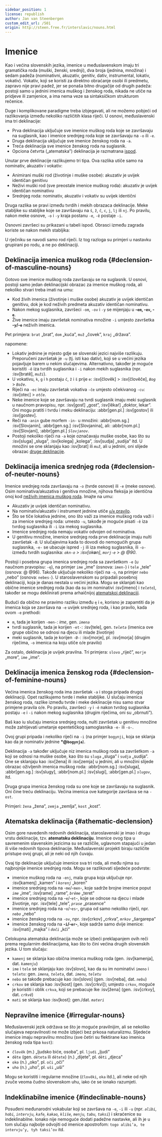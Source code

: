 ```yaml
---
sidebar_position: 1
license: republish
author: Jan van Steenbergen
custom_edit_url: /501
origin: http://steen.free.fr/interslavic/nouns.html
---
```



# Imenice

Kao i većina slovenskih jezika, imenice u međuslavenskom imaju tri gramatička roda (muški, ženski, srednji), dva broja (jednina, množina) i sedam padeža (nominativni, akuzativ, genitiv, dativ, instrumental, lokativ, vokativ). Vokativ, koji se koristi za direktno obraćanje osobi ili predmetu, zapravo nije pravi padež, jer se ponaša bitno drugačije od drugih padeža: postoji samo u jednini imenica muškog i ženskog roda, nikada ne utiče na pridjeve ili zamjenice, a ima nema veze sa sintaksičkom strukturom rečenice.

Duge i komplikovane paradigme treba izbjegavati, ali ne možemo pobjeći od razlikovanja između nekoliko različitih klasa riječi. U osnovi, međuslavenski ima tri deklinacije:

- Prva deklinacija uključuje sve imenice muškog roda koje se završavaju na suglasnik, kao i imenice srednjeg roda koje se završavaju na `-o` ili `-e`.
- Druga deklinacija uključuje sve imenice ženskog roda na `-a`.
- Treća deklinacija sve imenice ženskog roda na suglasnik.
- Opciona četvrta („atematska”) deklinacija je razmatrana [ispod][1].

Unutar prve deklinacije razlikujemo tri tipa. Ova razlika utiče samo na nominativ, akuzativ i vokativ:

- Animirani muški rod (životinje i muške osobe): akuzativ je uvijek identičan genitivu
- Neživi muški rod (sve preostale imenice muškog roda): akuzativ je uvijek identičan nominativu
- Srednjeg roda: nominativ, akuzativ i vokativ su uvijek identični

Druga razlika se pravi između tvrdih i mekih obrazaca deklinacije. Meke stabljike su stabljike koje se završavaju na `š`, `ž`, `č`, `c`, `j`, `lj`  ili `nj`. Po pravilu, nakon meke osnove, `-o` i `-y` kraja postanu `-e`, `-ě` postaje `-i`.

Osnovni završeci su prikazani u tabeli ispod. Obrasci između zagrada koriste se nakon mekih stabljika:

<Endings />

U rječniku se navodi samo rod riječi. Iz tog razloga su primjeri u nastavku grupirani po rodu, a ne po deklinaciji.

## Deklinacija imenica muškog roda \{#declension-of-masculine-nouns}

Gotovo sve imenice muškog roda završavaju se na suglasnik. U osnovi, postoji samo jedan deklinacijski obrazac za imenice muškog roda, ali nekoliko stvari treba imati na umu:

- Kod živih imenica (životinje i muške osobe) akuzativ je uvijek identičan genitivu, dok je kod neživih predmeta akuzativ identičan nominativu.
- Nakon mekog suglasnika, završeci `-om`, `-ov`  i `-y` se mijenjaju u **-`em`, -`ev`, -`e`**.
- Žive imenice imaju završetak nominativa množine `-i` umjesto završetka **-`y`/-`e`** neživih imenica.

Pet primjera: `brat` „brat”, `dom` „kuća”, `muž` „čovek”, `kraj` „država”.

<DeclensionOfMasculineNouns />

napomene:

- Lokativ jednine je mjesto gdje se slovenski jezici najviše razlikuju. Preporučeni završetak je `-u` (tj. isti kao dativ), koji se u većini jezika pojavljuje barem u nekim slučajevima. Alternativno, također je moguće koristiti `-ě` iza tvrdih suglasnika i `-i` nakon mekih suglasnika (npr. :isv[bratě], _`muži`_).
- U vokativu, `k`, `g`  i `h` postaju `č`, `ž`  i `š` prije `e`: :isv[člověk] > :isv[člověče], _`Bog`_ > _`Bože`_.
- Riječi na `-ec` imaju završetak vokativa `-če` umjesto očekivanog `-cu`: :isv[otec] > _`otče`_.
- Neke imenice koje se završavaju na tvrdi suglasnik imaju meki suglasnik u naučnom pravopisu, npr. :isv[gosť] „gost”, :isv[lěkaŕ] „doktor, lekar”. Oni mogu pratiti i tvrdu i meku deklinaciju: :abbr[gen.pl.] :isv[gostov]  ili :isv[gostev].
- Reči na `-anin` gube morfem `-in-` u množini: :abbr[nom.sg.] :isv[Slovjanin], :abbr[gen.sg.] :isv[Slovjanina],  ali: :abbr[nom.pl.] :isv[Slovjani], :abbr[gen.pl.]  _`Slovjanov`_.
- Postoji nekoliko riječi na `-a` koje označavaju muške osobe, kao što su :isv[sluga] „sluga”, :isv[kolega] „kolega”, :isv[sudja] „sudija” itd. U množini se one sklanjaju kao :isv[brat] ili _`muž`_, ali u jednini, oni slijede obrazac [druge deklinacije][2].

## Deklinacija imenica srednjeg roda \{#declension-of-neuter-nouns}

Imenice srednjeg roda završavaju na `-o` (tvrde osnove) ili `-e` (meke osnove). Osim nominativa/akuzativa i genitiva množine, njihova fleksija je identična onoj kod [neživih imenica muškog roda][3]. Imajte na umu:

- Akuzativ je uvijek identičan nominativu.
- Na nominativ/akuzativ i instrument jednine utiče [`o`/`e`  pravilo][4].
- Što se tiče lokativa jednine, ono što važi za imenice muškog roda važi i za imenice srednjeg roda: umesto `-u`, takođe je moguće pisati `-ě` iza tvrdog suglasnika ili `-i` iza mekog suglasnika.
- Imenice srednjeg roda nemaju vokativ odvojen od nominativa.
- U genitivu množine, imenice srednjeg roda prve deklinacije imaju nulti završetak `-Ø`. U slučajevima kada to dovodi do nemogućih grupa suglasnika, `-e-` se ubacuje ispred `-j` ili iza mekog suglasnika, ili `-o-` između tvrdih suglasnika: _`okn-o` > :isv[ok**o**n]_, _`morj-e` > @ @90_.

Postoji i posebna grupa imenica srednjeg roda sa završetkom `-e` (u naučnom pravopisu: `-ę`), na primjer `ime` „ime” (osnova: `imen-`) i `tele` „tele” (osnova: @ @96). Takođe uključuje nekoliko riječi na `-o`, na primjer `nebo` „nebo” (osnova: `nebes-`). U staroslavenskom su pripadali posebnoj deklinaciji, koja je danas nestala u većini jezika. Mogu se sklanjati kao obične imenice srednjeg roda (kao da su im nominativi :isv[imeno] i _`teleto`_), također se mogu deklinirati prema arhaičnijoj [atematskoj deklinaciji][1].

Budući da obično ne pravimo razliku između `ę` i `e`, korisno je zapamtiti da je imenica koja se završava na `-e` uvijek srednjeg roda, i kao pravilo, kada ovom `-e` prethodi:

- `m`, tada je korijen `-men-`: _ime_, gen. _`imena`_
- tvrdi suglasnik, tada je korijen `-et-`: :isv[tele], gen. _`teleta`_ (imenica ove grupe obično se odnosi na djecu ili mlade životinje)
- meki suglasnik, tada je korijen `-Ø-`: :isv[morje], pl. :isv[morja] (drugim riječima, `-o` imenica na koju utiče o/e pravilo)

Za ostalo, deklinacija je uvijek pravilna. Tri primjera: `slovo` „riječ”, `morje` „more”, `ime` „ime”.

<DeclensionOfNeuterNouns />

## Deklinacija imenica ženskog roda \{#declension-of-feminine-nouns}

Većina imenica ženskog roda ima završetak `-a` i stoga pripada drugoj deklinaciji. Opet razlikujemo tvrde i meke stabljike. U slučaju imenica ženskog roda, razlike između tvrde i meke deklinacije nisu samo stvar primjene pravila o/e. Po pravilu, završeci `-y` i `-ě` nakon tvrdog suglasnika postaju `-e` i `-i` nakon mekog suglasnika (drugim riječima, oni su „obrnuti”).

Baš kao iu slučaju imenica srednjeg roda, nulti završetak u genitivu množine može zahtijevati umetanje epentetičkog samoglasnika `-e-` ili `-o-`.

Ovoj grupi pripada i nekoliko riječi na `-i` (na primjer `bogynji`, koja se sklanja kao da je nominativ jednine **\*@`bogynja`**).

Deklinacija `-a` također uključuje niz imenica muškog roda sa završetkom `-a` koji se odnosi na muške osobe, kao što su `sluga` „sluga” i `sudja` „sudija”. One se sklanjaju kao :isv[žena] ili :isv[zemja] u jednini, ali u množini slijede obrazac oživljenih imenica muškog roda: :abbr[nom.sg.] :isv[sluga], :abbr[gen.sg.] :isv[slugy], :abbr[nom.pl.] :isv[slugi], :abbr[gen.pl.]  _`slugov`_, itd.

Druga grupa imenica ženskog roda su one koje se završavaju na suglasnik. Oni čine treću deklinaciju. Većina imenica ove kategorije završava se na `-ost`.

Primjeri: `žena` „žena”, `zemja` „zemlja”, `kost` „kost”.

<DeclensionOfFeminineNouns />

## Atematska deklinacija \{#athematic-declension}

Osim gore navedenih redovnih deklinacija, staroslavenski je imao i drugu vrstu deklinacije, tzv. **atematsku deklinaciju**. Imenice ovog tipa u savremenim slavenskim jezicima su se različile, uglavnom stapajući u jedan ili više redovnih tipova deklinacije. Međuslavenski projekti biraju različite pristupe ovoj grupi, ali je neki od njih čuvaju.

Ovaj tip deklinacije uključuje imenice sva tri roda, ali među njima su najbrojnije imenice srednjeg roda. Mogu se razlikovati sljedeće podvrste:

- imenice muškog roda na `-enj`, mala grupa koja uključuje npr. :isv[kamenj] „kamen” i _`korenj`_ „koren”
- imenice srednjeg roda na -`me`/-`men`-, koje sadrže brojne imenice poput _`ime`_ „ime”, :isv[rame] „rame”, _`brěme`_ „teret”
- imenice srednjeg roda na -`e`/-`et`-, koje se odnose na djecu i mlade životinje, npr. :isv[tele] „tele”, _`prase`_ „prasence”
- imenice srednjeg roda na -`o`/-`es`-, grupa od samo nekoliko riječi, npr. _`nebo`_ „nebo”
- imenice ženskog roda na `-ov`, npr. :isv[crkov] „crkva”, _`mrkov`_ „šargarepa”
- imenice ženskog roda na **-`i`/-`er`-**, koje sadrže samo dvije imenice: :isv[mati] „majka” i _`doči`_ „kći”

<AthematicDeclension />

Celokupna atematska deklinacija može se izbeći preklapanjem ovih reči prema regularnim deklinacijama, kao što to čini većina drugih slovenskih jezika. U tom slučaju:

- `kamenj` se sklanja kao obična imenica muškog roda (gen. :isv[kamenja], dat. _`kamenju`_)
- `ime` i `tele` se sklanjaju kao :isv[slovo], kao da su im nominativi `imeno` i `teleto`: gen. _`imena`, `teleta`_, dat. _`imenu`, `teletu`_
- `nebo` se takođe prebacuje kao :isv[slovo] (gen. :isv[neba], dat. _`nebu`_)
- `crkov` se sklanja kao :isv[kost] (gen. :isv[crkvi]); umjesto `crkov`, moguće je koristiti i oblik `crkva`, koji se prebacuje lke :isv[žena] (gen. :isv[crkvy], dat. _`crkvě`_)
- `mati` se sklanja kao :isv[kost]: gen./dat. _`materi`_

## Nepravilne imenice \{#irregular-nouns}

Međuslavenski jezik održava se što je moguće pravilnijim, ali se nekoliko slučajeva nepravilnosti ne može izbjeći bez prkosa naturalizmu. Sljedeće imenice imaju nepravilnu množinu (sve četiri su flektirane kao imenica ženskog roda tipa `kost`):

- `člověk` (m.) „ljudsko biće, osoba”, pl. `ljudi` „ljudi”
- `děte` (gen. `děteta` ili `dětete`) (n.) „dijete”, pl. `děti` „djeca”
- `oko` (n.) „oko”, pl. `oči` „oči”
- `uho` (n.) „uho”, pl. `uši` „uši”

Mogu se koristiti i regularne množine (`člověki`, `oka`  itd.), ali neke od njih zvuče veoma čudno slovenskom uhu, iako će se ionako razumjeti.

## Indeklinabilne imenice \{#indeclinable-nouns}

Posuđeni međunarodni vokabular koji se završava na `-e`, `-i`  ili `-u` (npr. _`alibi`, `hobi`, `intervju`, `kafe`, `kakao`, `kliše`, `menju`, `tabu`, `taksi`_) i skraćenice su indeklinabilne. Ionako nije nemoguće dodati padežne nastavke, ali ih je u tom slučaju najbolje odvojiti od imenice apostrofom: `togo alibi’a, te intervju’y, tyh taksi’ov` itd.

[1]: \#athematic_declension

[2]: \#feminine_declension

[3]: \#masculine_declension

[4]: ../phonology.mdx#o

